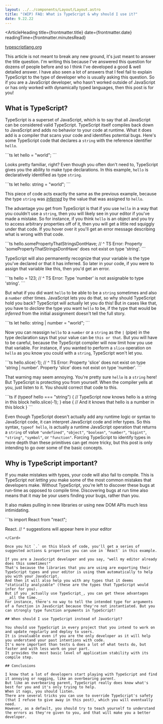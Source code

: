 ```yaml
---
layout: ../../components/Layout/Layout.astro
title: "(WIP) FAQ: What is TypeScript & why should I use it?"
date: 9.22.22
---
```


<ArticleHeading 
  title={frontmatter.title}
  date={frontmatter.date}
  readingTime={frontmatter.minutesRead}
>
  <a slot="tldr" href="https://www.typescriptlang.org/">
    <span>typescriptlang.org</span>
  </a>
</ArticleHeading>

This article is not meant to break any new ground, it's just meant to answer the title question.
I'm writing this because I've answered this question for dozens of people before and so I think I've developed a good & well detailed answer.
I have also seen a lot of answers that I feel fail to explain TypeScript to the type of developer who is usually asking this question.
So if you are a JavaScript developer, who hasn't worked outside of JavaScript or has only worked with dynamically typed languages, then this post is for you!

## What is TypeScript?

TypeScript is a superset of JavaScript, which is to say that all JavaScript can be considered valid TypeScript.
TypeScript itself compiles back down to JavaScript and adds no behavior to your code at runtime.
What it does add is a compiler that scans your code and identifies potential bugs.
Here's some TypeScript code that declares a `string` with the reference identifier `hello`.

<Card withCopy client:idle>
```ts
let hello = "world";
```
</Card>

Looks pretty familiar, right?
Even though you often don't need to, TypeScript gives you the ability to make type declarations.
In this example, `hello` is declaratively identified as type `string`.

<Card withCopy client:idle>
```ts
let hello: string = "world";
```
</Card>

This piece of code acts exactly the same as the previous example, because the type `string` was [_inferred_](https://www.typescriptlang.org/docs/handbook/type-inference.html) by the value that was assigned to `hello`.

The advantage you get from TypeScript is that if you use `hello` in a way that you couldn't use a `string`, then you will likely see in your editor if you've made a mistake.
So for instance, if you think `hello` is an object and you try to access arbitrary properties off of it, then you will get a little red squiggly under that code. If you hover over it you'll get an error message describing what is wrong with that code.

<Card withCopy client:idle>
```ts
hello.somePropertyThatStringsDontHave;
   // ^ TS Error: Property 'somePropertyThatStringsDontHave' does not exist on type 'string'.
```
</Card>

TypeScript will also permanently recognize that your variable is the type you've declared or that it has inferred.
So later in your code, if you were to assign that variable like this, then you'd get an error.

<Card withCopy client:idle>
```ts
hello = 123;
// ^ TS Error: Type 'number' is not assignable to type 'string'.
```
</Card>

But what if you did want `hello` to be able to be a `string` sometimes and also a `number` other times.
JavaScript lets you do that, so why should TypeScript hold you back?
TypeScript will actually let you do this!
But in cases like that, you have to _declare_ the type you want `hello` to be, if the type that would be _inferred_ from the initial assignment doesn't tell the full story.

<Card withCopy client:idle>
```ts
let hello: string | number = "world";
```
</Card>

Now you can reassign `hello` to a `number` or a `string` as the `|` (pipe) in the type declaration says that your value can be `this or that`.
But you will have to be careful, because the TypeScript compiler will now limit how you use that variable.
For instance, if you wanted to perform a `slice` operation on `hello` as you know you could with a `string`, TypeScript won't let you.

<Card withCopy client:idle>
```ts
hello.slice(-1);
   // ^ TS Error: Property 'slice' does not exist on type 'string | number'. Property 'slice' does not exist on type 'number'.
```
</Card>

That warning may seem annoying. You're pretty sure `hello` is a `string` here!
But TypeScript is protecting you from yourself.
When the compiler yells at you, just listen to it.
You should correct that code to this.

<Card withCopy client:idle>
```ts
if (typeof hello === "string") {
  // TypeScript now knows hello is a string in this block
  hello.slice(-1);
} else {
  // And it knows that hello is a number in this block
}
```
</Card>

Even though TypeScript doesn't actually add any runtime logic or syntax to JavaScript code, it can interpret JavaScript code and infer types.
So this syntax, `typeof hello`, is actually a runtime JavaScript operation that returns a `string` of value `"undefined"`, `"object"`, `"boolean"`, `"number"`, `"bigint"`, `"string"`, `"symbol"`, or `"function"`.
Forcing TypeScript to identify types in more depth than these primitives can get more tricky, but this post is only intending to go over some of the basic concepts.

## Why is TypeScript important?

If you make mistakes with types, your code will also fail to compile.
This is TypeScript _not letting you_ make some of the most common mistakes that developers make.
Without TypeScript, you're left to discover these bugs at run-time as opposed to compile time.
Discovering bugs at run time also means that it may be your users finding your bugs, rather than you. 

It also makes pulling in new libraries or using new DOM APIs much less intimidating.

<Card withCopy client:idle>
```ts
import React from "react";

React.
   // ^ suggestions will appear here in your editor
```
</Card>

Once you hit `.` on this block of code, you'll get a series of suggested actions & properties you can use in `React` in this example.

If you are a JavaScript developer and you say, "well my editor already does this sometimes!"
That's because the libraries that you are using are exporting their TypeScript types and your editor is using them automatically to help you with your JavaScript.
And then it will also help you with any types that it deems "statically analyzable" (these are the types that TypeScript would infer for you).
But if you _actually use TypeScript_, you can get these advantages __all the time.__
For instance, there's no way to tell the intended type for arguments of a function in JavaScript because they're not instantiated. But you can strongly type function arguments in TypeScript!

## When should I use TypeScript instead of JavaScript?

You should use TypeScript in every project that you intend to work on and update regularly and deploy to users.
It is invaluable even if you are the only developer as it will help you understand your past intentions with code.
It's more important than tests & does a lot of what tests do, but faster and with less work on your part.
It provides the most basic level of application stability with its compile step.

## Conclusions

I know that a lot of developers start playing with TypeScript and find it annoying or nagging, like an overbearing parent.
But like an overbearing parent, TypeScript really does know what's best for you and it's only trying to help.
When it nags, you should listen.
There are several tricks you can use to override TypeScript's safety (that I refuse to give away in this post), which you will eventually need.
However, as a default, you should try to teach yourself to understand the errors as they're given to you, and that will make you a better developer.